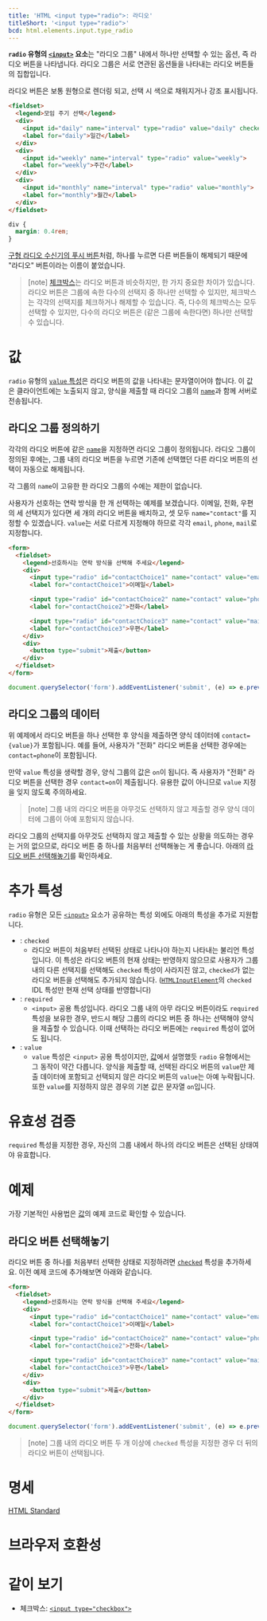 ```yaml
---
title: 'HTML <input type="radio">: 라디오'
titleShort: '<input type="radio">'
bcd: html.elements.input.type_radio
---
```


**`radio` 유형의 [`<input>`](../input) 요소**는 "라디오 그룹" 내에서 하나만 선택할 수 있는 옵션, 즉 라디오 버튼을 나타냅니다. 라디오 그룹은 서로 연관된 옵션들을 나타내는 라디오 버튼들의 집합입니다.

라디오 버튼은 보통 원형으로 렌더링 되고, 선택 시 색으로 채워지거나 강조 표시됩니다.

```html hidden name=demo
<fieldset>
  <legend>모임 주기 선택</legend>
  <div>
    <input id="daily" name="interval" type="radio" value="daily" checked>
    <label for="daily">일간</label>
  </div>
  <div>
    <input id="weekly" name="interval" type="radio" value="weekly">
    <label for="weekly">주간</label>
  </div>
  <div>
    <input id="monthly" name="interval" type="radio" value="monthly">
    <label for="monthly">월간</label>
  </div>
</fieldset>
```

```css hidden name=demo
div {
  margin: 0.4rem;
}
```

<LiveExample height={240} lang="html" name="demo" />

[구형 라디오 수신기의 푸시 버튼](https://en.wikipedia.org/wiki/Radio_button#/media/File:Car_Radio_of_Analog_Era.jpg)처럼, 하나를 누르면 다른 버튼들이 해제되기 때문에 "라디오" 버튼이라는 이름이 붙었습니다.

> [note] [체크박스](./checkbox)는 라디오 버튼과 비슷하지만, 한 가지 중요한 차이가 있습니다. 라디오 버튼은 그룹에 속한 다수의 선택지 중 하나만 선택할 수 있지만, 체크박스는 각각의 선택지를 체크하거나 해제할 수 있습니다. 즉, 다수의 체크박스는 모두 선택할 수 있지만, 다수의 라디오 버튼은 (같은 그룹에 속한다면) 하나만 선택할 수 있습니다.

# 값

`radio` 유형의 [`value` 특성](../input#term-value)은 라디오 버튼의 값을 나타내는 문자열이어야 합니다. 이 값은 클라이언트에는 노출되지 않고, 양식을 제출할 때 라디오 그룹의 [`name`](../input#term-name)과 함께 서버로 전송됩니다.

## 라디오 그룹 정의하기

각각의 라디오 버튼에 같은 [`name`](../input#term-name)을 지정하면 라디오 그룹이 정의됩니다. 라디오 그룹이 정의된 후에는, 그룹 내의 라디오 버튼을 누르면 기존에 선택했던 다른 라디오 버튼의 선택이 자동으로 해제됩니다.

각 그룹의 `name`이 고유한 한 라디오 그룹의 수에는 제한이 없습니다.

사용자가 선호하는 연락 방식을 한 개 선택하는 예제를 보겠습니다. 이메일, 전화, 우편의 세 선택지가 있다면 세 개의 라디오 버튼을 배치하고, 셋 모두 `name="contact"`를 지정할 수 있겠습니다. `value`는 서로 다르게 지정해야 하므로 각각 `email`, `phone`, `mail`로 지정합니다.

```html hidden name=def-group
<form>
  <fieldset>
    <legend>선호하시는 연락 방식을 선택해 주세요</legend>
    <div>
      <input type="radio" id="contactChoice1" name="contact" value="email" />
      <label for="contactChoice1">이메일</label>

      <input type="radio" id="contactChoice2" name="contact" value="phone" />
      <label for="contactChoice2">전화</label>

      <input type="radio" id="contactChoice3" name="contact" value="mail" />
      <label for="contactChoice3">우편</label>
    </div>
    <div>
      <button type="submit">제출</button>
    </div>
  </fieldset>
</form>
```

```js hidden editable=false name=def-group
document.querySelector('form').addEventListener('submit', (e) => e.preventDefault())
```

<LiveExample height={240} lang="html" name="def-group" />

## 라디오 그룹의 데이터

위 예제에서 라디오 버튼을 하나 선택한 후 양식을 제출하면 양식 데이터에 `contact={value}`가 포함됩니다. 예를 들어, 사용자가 "전화" 라디오 버튼을 선택한 경우에는 `contact=phone`이 포함됩니다.

만약 `value` 특성을 생략할 경우, 양식 그룹의 값은 `on`이 됩니다. 즉 사용자가 "전화" 라디오 버튼을 선택한 경우 `contact=on`이 제출됩니다. 유용한 값이 아니므로 `value` 지정을 잊지 않도록 주의하세요.

> [note] 그룹 내의 라디오 버튼을 아무것도 선택하지 않고 제출할 경우 양식 데이터에 그룹이 아예 포함되지 않습니다.

라디오 그룹의 선택지를 아무것도 선택하지 않고 제출할 수 있는 상황을 의도하는 경우는 거의 없으므로, 라디오 버튼 중 하나를 처음부터 선택해놓는 게 좋습니다. 아래의 [라디오 버튼 선택해놓기](#라디오-버튼-선택해놓기)를 확인하세요.

# 추가 특성

`radio` 유형은 모든 [`<input>`](../input) 요소가 공유하는 특성 외에도 아래의 특성을 추가로 지원합니다.

- : `checked`
  - 라디오 버튼이 처음부터 선택된 상태로 나타나야 하는지 나타내는 불리언 특성입니다. 이 특성은 라디오 버튼의 현재 상태는 반영하지 않으므로 사용자가 그룹 내의 다른 선택지를 선택해도 `checked` 특성이 사라지진 않고, `checked`가 없는 라디오 버튼을 선택해도 추가되지 않습니다. ([`HTMLInputElement`](https://developer.mozilla.org/en-US/docs/Web/API/HTMLInputElement)의 `checked` IDL 특성만 현재 선택 상태를 반영합니다)
- : `required`
  - `<input>` 공용 특성입니다. 라디오 그룹 내의 아무 라디오 버튼이라도 `required` 특성을 보유한 경우, 반드시 해당 그룹의 라디오 버튼 중 하나는 선택해야 양식을 제출할 수 있습니다. 이때 선택하는 라디오 버튼에는 `required` 특성이 없어도 됩니다.
- : `value`
  - `value` 특성은 `<input>` 공용 특성이지만, [값](#값)에서 설명했듯 `radio` 유형에서는 그 동작이 약간 다릅니다. 양식을 제출할 때, 선택된 라디오 버튼의 `value`만 제출 데이터에 포함되고 선택되지 않은 라디오 버튼의 `value`는 아예 누락됩니다. 또한 `value`를 지정하지 않은 경우의 기본 값은 문자열 `on`입니다.

# 유효성 검증

`required` 특성을 지정한 경우, 자신의 그룹 내에서 하나의 라디오 버튼은 선택된 상태여야 유효합니다.

# 예제

가장 기본적인 사용법은 [값](#값)의 예제 코드로 확인할 수 있습니다.

## 라디오 버튼 선택해놓기

라디오 버튼 중 하나를 처음부터 선택한 상태로 지정하려면 [`checked`](#term-checked) 특성을 추가하세요. 이전 예제 코드에 추가해보면 아래와 같습니다.

```html hidden name=def-group-checked
<form>
  <fieldset>
    <legend>선호하시는 연락 방식을 선택해 주세요</legend>
    <div>
      <input type="radio" id="contactChoice1" name="contact" value="email" checked />
      <label for="contactChoice1">이메일</label>

      <input type="radio" id="contactChoice2" name="contact" value="phone" />
      <label for="contactChoice2">전화</label>

      <input type="radio" id="contactChoice3" name="contact" value="mail" />
      <label for="contactChoice3">우편</label>
    </div>
    <div>
      <button type="submit">제출</button>
    </div>
  </fieldset>
</form>
```

```js hidden editable=false name=def-group-checked
document.querySelector('form').addEventListener('submit', (e) => e.preventDefault())
```

<LiveExample height={240} lang="html" name="def-group-checked" />

> [note] 그룹 내의 라디오 버튼 두 개 이상에 `checked` 특성을 지정한 경우 더 뒤의 라디오 버튼이 선택됩니다.

# 명세

[HTML Standard](<https://html.spec.whatwg.org/multipage/input.html#radio-button-state-(type=radio)>)

# 브라우저 호환성

<BrowserCompat data={props.bcd} />

# 같이 보기

- 체크박스: [`<input type="checkbox">`](./checkbox)
